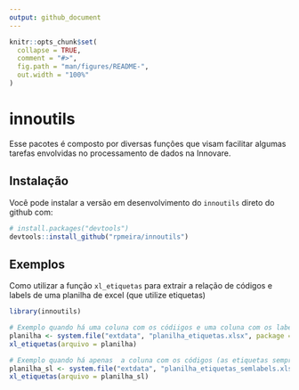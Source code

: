 ```yaml
---
output: github_document
---
```


<!-- README.md is generated from README.Rmd. Please edit that file -->

```r
knitr::opts_chunk$set(
  collapse = TRUE,
  comment = "#>",
  fig.path = "man/figures/README-",
  out.width = "100%"
)
```

# innoutils

<!-- badges: start -->
<!-- badges: end -->

Esse pacotes é composto por diversas funções que visam facilitar algumas tarefas envolvidas no processamento de dados na Innovare.

## Instalação

Você pode instalar a versão em desenvolvimento do `innoutils` direto do github com:

``` r
# install.packages("devtools")
devtools::install_github("rpmeira/innoutils")
```

## Exemplos

Como utilizar a função `xl_etiquetas` para extrair a relação de códigos e labels de uma planilha de excel (que utilize etiquetas)

```r
library(innoutils)

# Exemplo quando há uma coluna com os códiigos e uma coluna com os labels
planilha <- system.file("extdata", "planilha_etiquetas.xlsx", package = "innoutils")
xl_etiquetas(arquivo = planilha)

# Exemplo quando há apenas  a coluna com os códigos (as etiquetas sempre ficam nessa mesma coluna, em cima dos seus respectivos cógios)
planilha_sl <- system.file("extdata", "planilha_etiquetas_semlabels.xlsx", package = "innoutils")
xl_etiquetas(arquivo = planilha_sl)
```


